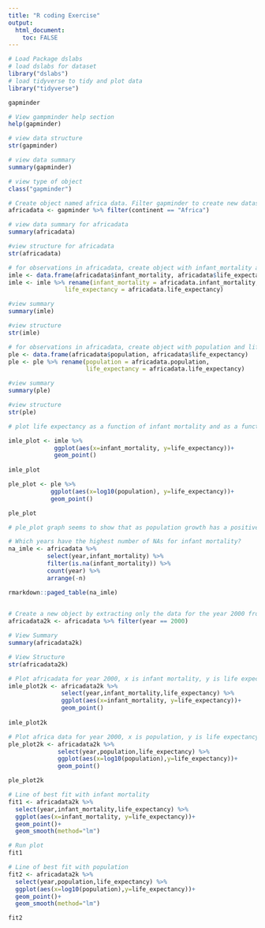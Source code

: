 ```yaml
---
title: "R coding Exercise"
output: 
  html_document:
    toc: FALSE
---
```


```r
# Load Package dslabs
# load dslabs for dataset
library("dslabs")
# load tidyverse to tidy and plot data
library("tidyverse")
```

```r
gapminder

# View gampminder help section
help(gapminder)

# view data structure
str(gapminder)

# view data summary     
summary(gapminder)

# view type of object
class("gapminder")
```

```r
# Create object named africa data. Filter gapminder to create new dataset with only African countries.
africadata <- gapminder %>% filter(continent == "Africa")

# view data summary for africadata
summary(africadata)

#view structure for africadata
str(africadata)
```

```r
# for observations in africadata, create object with infant_mortality and life_expectancy, only
imle <- data.frame(africadata$infant_mortality, africadata$life_expectancy)
imle <- imle %>% rename(infant_mortality = africadata.infant_mortality,
                life_expectancy = africadata.life_expectancy)

#view summary
summary(imle)

#view structure
str(imle)
```

```r
# for observations in africadata, create object with population and life_expectancy, only
ple <- data.frame(africadata$population, africadata$life_expectancy)
ple <- ple %>% rename(population = africadata.population,
                      life_expectancy = africadata.life_expectancy)

#view summary
summary(ple)

#view structure
str(ple)
```

```r
# plot life expectancy as a function of infant mortality and as a function of population size

imle_plot <- imle %>% 
             ggplot(aes(x=infant_mortality, y=life_expectancy))+
             geom_point()
         
imle_plot         
```

```r
ple_plot <- ple %>% 
            ggplot(aes(x=log10(population), y=life_expectancy))+
            geom_point()

ple_plot
```

```r
# ple_plot graph seems to show that as population growth has a positive correlation with life expectancy. Each individual streak represents a different country

# Which years have the highest number of NAs for infant mortality?
na_imle <- africadata %>% 
           select(year,infant_mortality) %>% 
           filter(is.na(infant_mortality)) %>% 
           count(year) %>% 
           arrange(-n)

rmarkdown::paged_table(na_imle)           
           
```

```r
# Create a new object by extracting only the data for the year 2000 from the africadata object
africadata2k <- africadata %>% filter(year == 2000)

# View Summary
summary(africadata2k)

# View Structure
str(africadata2k)
```

```r
# Plot africadata for year 2000, x is infant mortality, y is life expectancy
imle_plot2k <- africadata2k %>% 
               select(year,infant_mortality,life_expectancy) %>%
               ggplot(aes(x=infant_mortality, y=life_expectancy))+
               geom_point()
         
imle_plot2k         
```


```r
# Plot africa data for year 2000, x is population, y is life expectancy
ple_plot2k <- africadata2k %>%
              select(year,population,life_expectancy) %>%
              ggplot(aes(x=log10(population),y=life_expectancy))+
              geom_point()

ple_plot2k
```

```r
# Line of best fit with infant mortality
fit1 <- africadata2k %>% 
  select(year,infant_mortality,life_expectancy) %>%
  ggplot(aes(x=infant_mortality, y=life_expectancy))+
  geom_point()+
  geom_smooth(method="lm")

# Run plot
fit1             
```

```r
# Line of best fit with population
fit2 <- africadata2k %>%
  select(year,population,life_expectancy) %>%
  ggplot(aes(x=log10(population),y=life_expectancy))+
  geom_point()+
  geom_smooth(method="lm")

fit2
```


